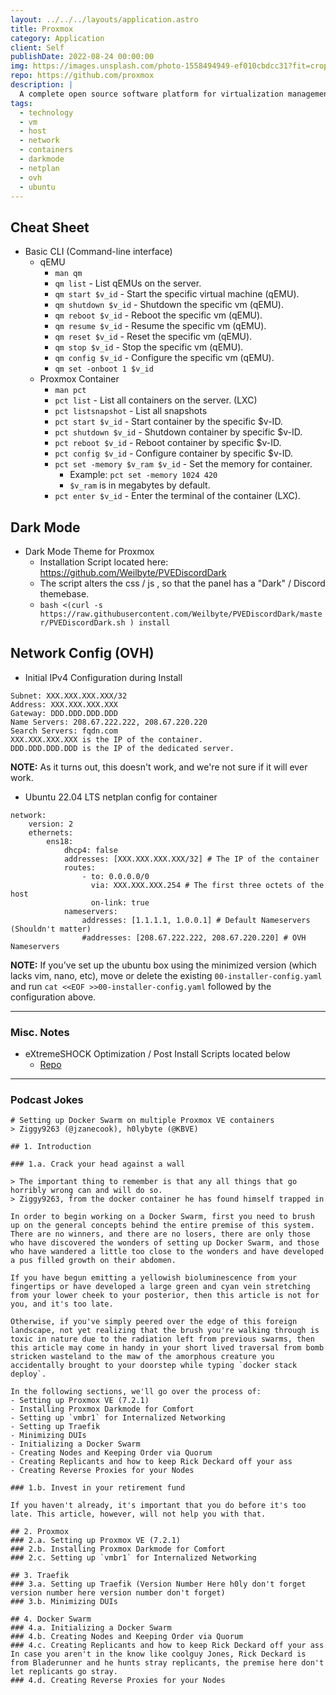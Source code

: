 ```yaml
---
layout: ../../../layouts/application.astro
title: Proxmox
category: Application
client: Self
publishDate: 2022-08-24 00:00:00
img: https://images.unsplash.com/photo-1558494949-ef010cbdcc31?fit=crop&w=1400&h=700&q=75
repo: https://github.com/proxmox
description: |
  A complete open source software platform for virtualization management.
tags:
  - technology
  - vm
  - host
  - network
  - containers
  - darkmode
  - netplan
  - ovh
  - ubuntu
---
```



## Cheat Sheet

- Basic CLI (Command-line interface)
  - qEMU
    - `man qm`
    - `qm list` - List qEMUs on the server.
    - `qm start $v_id` - Start the specific virtual machine (qEMU).
    - `qm shutdown $v_id` - Shutdown the specific vm (qEMU).
    - `qm reboot $v_id` - Reboot the specific vm (qEMU).
    - `qm resume $v_id` - Resume the specific vm (qEMU).
    - `qm reset $v_id` - Reset the specific vm (qEMU).
    - `qm stop $v_id` - Stop the specific vm (qEMU).
    - `qm config $v_id` - Configure the specific vm (qEMU).
    - `qm set -onboot 1 $v_id`
  - Proxmox Container
    - `man pct`
    - `pct list` - List all containers on the server. (LXC)
    - `pct listsnapshot` - List all snapshots
    - `pct start $v_id` - Start container by the specific $v-ID.
    - `pct shutdown $v_id` - Shutdown container by specific $v-ID.
    - `pct reboot $v_id` - Reboot container by specific $v-ID.
    - `pct config $v_id` - Configure container by specific $v-ID.
    - `pct set -memory $v_ram $v_id` - Set the memory for container.
      - Example:  ```pct set -memory 1024 420```
      - `$v_ram` is in megabytes by default.
    - `pct enter $v_id` - Enter the terminal of the container (LXC).

## Dark Mode

- Dark Mode Theme for Proxmox
  - Installation Script located here: https://github.com/Weilbyte/PVEDiscordDark
  - The script alters the css / js , so that the panel has a "Dark" / Discord themebase.
  - `bash <(curl -s https://raw.githubusercontent.com/Weilbyte/PVEDiscordDark/master/PVEDiscordDark.sh ) install`

## Network Config (OVH)

- Initial IPv4 Configuration during Install
```
Subnet: XXX.XXX.XXX.XXX/32
Address: XXX.XXX.XXX.XXX
Gateway: DDD.DDD.DDD.DDD
Name Servers: 208.67.222.222, 208.67.220.220
Search Servers: fqdn.com
XXX.XXX.XXX.XXX is the IP of the container.
DDD.DDD.DDD.DDD is the IP of the dedicated server.
```
**NOTE:** As it turns out, this doesn't work, and we're not sure if it will ever work.

- Ubuntu 22.04 LTS netplan config for container
```
network:
    version: 2
    ethernets:
        ens18:
            dhcp4: false
            addresses: [XXX.XXX.XXX.XXX/32] # The IP of the container
            routes:
                - to: 0.0.0.0/0
                  via: XXX.XXX.XXX.254 # The first three octets of the host
                  on-link: true
            nameservers:
                addresses: [1.1.1.1, 1.0.0.1] # Default Nameservers (Shouldn't matter)
                #addresses: [208.67.222.222, 208.67.220.220] # OVH Nameservers
```
**NOTE:** If you've set up the ubuntu box using the minimized version (which lacks vim, nano, etc),
move or delete the existing `00-installer-config.yaml` and run `cat <<EOF >>00-installer-config.yaml` followed
by the configuration above.

***

### Misc. Notes

- eXtremeSHOCK Optimization / Post Install Scripts located below
  - [Repo](https://github.com/extremeshok/xshok-proxmox)

***

### Podcast Jokes

```
# Setting up Docker Swarm on multiple Proxmox VE containers
> Ziggy9263 (@jzanecook), h0lybyte (@KBVE)

## 1. Introduction

### 1.a. Crack your head against a wall

> The important thing to remember is that any all things that go horribly wrong can and will do so.
> Ziggy9263, from the docker container he has found himself trapped in

In order to begin working on a Docker Swarm, first you need to brush up on the general concepts behind the entire premise of this system. There are no winners, and there are no losers, there are only those who have discovered the wonders of setting up Docker Swarm, and those who have wandered a little too close to the wonders and have developed a pus filled growth on their abdomen.

If you have begun emitting a yellowish bioluminescence from your fingertips or have developed a large green and cyan vein stretching from your lower cheek to your posterior, then this article is not for you, and it's too late.

Otherwise, if you've simply peered over the edge of this foreign landscape, not yet realizing that the brush you're walking through is toxic in nature due to the radiation left from previous swarms, then this article may come in handy in your short lived traversal from bomb stricken wasteland to the maw of the amorphous creature you accidentally brought to your doorstep while typing `docker stack deploy`.

In the following sections, we'll go over the process of:
- Setting up Proxmox VE (7.2.1)
- Installing Proxmox Darkmode for Comfort
- Setting up `vmbr1` for Internalized Networking
- Setting up Traefik
- Minimizing DUIs
- Initializing a Docker Swarm
- Creating Nodes and Keeping Order via Quorum
- Creating Replicants and how to keep Rick Deckard off your ass
- Creating Reverse Proxies for your Nodes

### 1.b. Invest in your retirement fund

If you haven't already, it's important that you do before it's too late. This article, however, will not help you with that.

## 2. Proxmox
### 2.a. Setting up Proxmox VE (7.2.1)
### 2.b. Installing Proxmox Darkmode for Comfort
### 2.c. Setting up `vmbr1` for Internalized Networking

## 3. Traefik
### 3.a. Setting up Traefik (Version Number Here h0ly don't forget version number here version number don't forget)
### 3.b. Minimizing DUIs

## 4. Docker Swarm
### 4.a. Initializing a Docker Swarm
### 4.b. Creating Nodes and Keeping Order via Quorum
### 4.c. Creating Replicants and how to keep Rick Deckard off your ass
In case you aren't in the know like coolguy Jones, Rick Deckard is from Bladerunner and he hunts stray replicants, the premise here don't let replicants go stray.
### 4.d. Creating Reverse Proxies for your Nodes
```